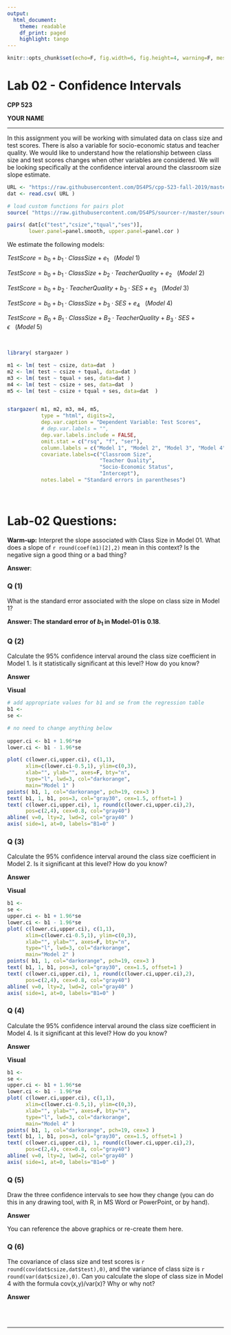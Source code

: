 ```yaml
---
output:
  html_document:
    theme: readable
    df_print: paged
    highlight: tango
---
```


```r
knitr::opts_chunk$set(echo=F, fig.width=6, fig.height=4, warning=F, message=F )
```

# Lab 02 - Confidence Intervals

**CPP 523**

**YOUR NAME**

---------------
 
In this assignment you will be working with simulated data on class size and test scores.  There is also a variable for socio-economic status and teacher quality.  We would like to understand how the relationship between class size and test scores changes when other variables are considered.  We will be looking specifically at the confidence interval around the classroom size slope estimate.


```r
URL <- "https://raw.githubusercontent.com/DS4PS/cpp-523-fall-2019/master/labs/class-size-seed-1234.csv"
dat <- read.csv( URL )
```



```r
# load custom functions for pairs plot
source( "https://raw.githubusercontent.com/DS4PS/sourcer-r/master/sourcer.R" )

pairs( dat[c("test","csize","tqual","ses")], 
       lower.panel=panel.smooth, upper.panel=panel.cor )
```



We estimate the following models:

$TestScore = b_0 + b_1 \cdot ClassSize + e_1 \ \ \ (Model \ 1)$

$TestScore = b_0 + b_1 \cdot ClassSize + b_2 \cdot TeacherQuality + e_2  \ \ \ (Model \ 2)$


$TestScore = b_0 + b_2 \cdot TeacherQuality + b_3 \cdot SES + e_3  \ \ \ (Model \ 3)$

$TestScore = b_0 + b_1 \cdot ClassSize + b_3 \cdot SES + e_4  \ \ \ (Model \ 4)$

$TestScore = B_0 + B_1 \cdot ClassSize + B_2 \cdot TeacherQuality + B_3 \cdot SES + \epsilon  \ \ \ (Model \ 5)$


<br>



```r

library( stargazer )

m1 <- lm( test ~ csize, data=dat  ) 
m2 <- lm( test ~ csize + tqual, data=dat )
m3 <- lm( test ~ tqual + ses, data=dat ) 
m4 <- lm( test ~ csize + ses, data=dat  )
m5 <- lm( test ~ csize + tqual + ses, data=dat  )


stargazer( m1, m2, m3, m4, m5, 
           type = "html", digits=2,
           dep.var.caption = "Dependent Variable: Test Scores",
           # dep.var.labels = "",
           dep.var.labels.include = FALSE,
           omit.stat = c("rsq", "f", "ser"),
           column.labels = c("Model 1", "Model 2", "Model 3", "Model 4", "Model 5"),
           covariate.labels=c("Classroom Size",
                              "Teacher Quality",
                              "Socio-Economic Status",
                              "Intercept"),
           notes.label = "Standard errors in parentheses")
```

<br>





# Lab-02 Questions:

**Warm-up:** Interpret the slope associated with Class Size in Model 01. What does a slope of `r round(coef(m1)[2],2)` mean in this context? Is the negative sign a good thing or a bad thing?  

**Answer**: 






### Q (1)	

What is the standard error associated with the slope on class size in Model 1?


**Answer: The standard error of $b_1$ in Model-01 is 0.18**.







### Q (2)	

Calculate the 95% confidence interval around the class size coefficient in Model 1.  Is it statistically significant at this level?  How do you know?

**Answer**





**Visual**

```r
# add appropriate values for b1 and se from the regression table
b1 <- 
se <- 

# no need to change anything below
  
upper.ci <- b1 + 1.96*se 
lower.ci <- b1 - 1.96*se

plot( c(lower.ci,upper.ci), c(1,1), 
      xlim=c(lower.ci-0.5,1), ylim=c(0,3),
      xlab="", ylab="", axes=F, bty="n",
      type="l", lwd=3, col="darkorange", 
      main="Model 1" )
points( b1, 1, col="darkorange", pch=19, cex=3 )
text( b1, 1, b1, pos=3, col="gray30", cex=1.5, offset=1 )
text( c(lower.ci,upper.ci), 1, round(c(lower.ci,upper.ci),2), 
      pos=c(2,4), cex=0.8, col="gray40")
abline( v=0, lty=2, lwd=2, col="gray40" )
axis( side=1, at=0, labels="B1=0" )
```







### Q (3)	

Calculate the 95% confidence interval around the class size coefficient in Model 2.   Is it significant at this level? How do you know?

**Answer**


**Visual**

```r
b1 <- 
se <- 
upper.ci <- b1 + 1.96*se 
lower.ci <- b1 - 1.96*se
plot( c(lower.ci,upper.ci), c(1,1), 
      xlim=c(lower.ci-0.5,1), ylim=c(0,3),
      xlab="", ylab="", axes=F, bty="n",
      type="l", lwd=3, col="darkorange", 
      main="Model 2" )
points( b1, 1, col="darkorange", pch=19, cex=3 )
text( b1, 1, b1, pos=3, col="gray30", cex=1.5, offset=1 )
text( c(lower.ci,upper.ci), 1, round(c(lower.ci,upper.ci),2), 
      pos=c(2,4), cex=0.8, col="gray40")
abline( v=0, lty=2, lwd=2, col="gray40" )
axis( side=1, at=0, labels="B1=0" )
```







### Q (4)	

Calculate the 95% confidence interval around the class size coefficient in Model 4.  Is it significant at this level? How do you know?


**Answer**


**Visual**

```r
b1 <- 
se <- 
upper.ci <- b1 + 1.96*se 
lower.ci <- b1 - 1.96*se
plot( c(lower.ci,upper.ci), c(1,1), 
      xlim=c(lower.ci-0.5,1), ylim=c(0,3),
      xlab="", ylab="", axes=F, bty="n",
      type="l", lwd=3, col="darkorange", 
      main="Model 4" )
points( b1, 1, col="darkorange", pch=19, cex=3 )
text( b1, 1, b1, pos=3, col="gray30", cex=1.5, offset=1 )
text( c(lower.ci,upper.ci), 1, round(c(lower.ci,upper.ci),2), 
      pos=c(2,4), cex=0.8, col="gray40")
abline( v=0, lty=2, lwd=2, col="gray40" )
axis( side=1, at=0, labels="B1=0" )
```







### Q (5)	

Draw the three confidence intervals to see how they change (you can do this in any drawing tool, with R, in MS Word or PowerPoint, or by hand).

**Answer**

You can reference the above graphics or re-create them here. 








### Q (6)	

The covariance of class size and test scores is `r round(cov(dat$csize,dat$test),0)`, and the variance of class size is `r round(var(dat$csize),0)`.  Can you calculate the slope of class size in Model 4 with the formula cov(x,y)/var(x)?  Why or why not?

**Answer**














<br>
<br>

---

<br>
<br>






